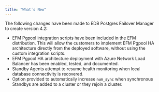 ```yaml
---
title: "What’s New"
---
```


<div id="whats_new" class="registered_link"></div>

The following changes have been made to EDB Postgres Failover Manager to create version 4.2:

-   EFM Pgpool integration scripts have been included in the EFM distribution. This will allow the customers to implement EFM Pgpool HA architecture directly from the deployed software, without using the custom integration scripts.
-   EFM Pgpool HA architecture deployment with Azure Network Load Balancer has been enabled, tested, and documented.
-   Standby Agents attempt to resume health monitoring when local database connectivity is recovered.
-   Option provided to automatically increase `num_sync` when synchronous Standbys are added to a cluster or they rejoin a cluster.
